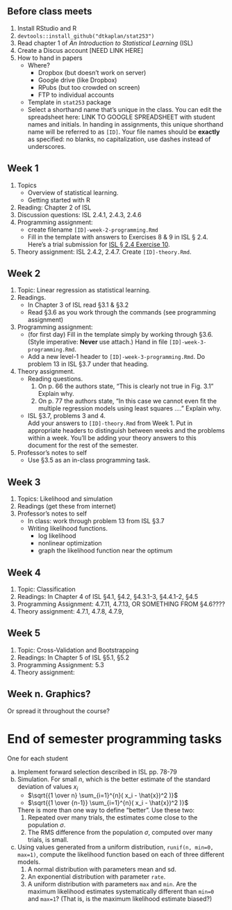 
## Before class meets

1. Install RStudio and R
#. `devtools::install_github("dtkaplan/stat253")`
#. Read chapter 1 of *An Introduction to Statistical Learning* (ISL)
#. Create a Discus account [NEED LINK HERE]
#. How to hand in papers
    * Where?
        * Dropbox (but doesn't work on server)
        * Google drive (like Dropbox)
        * RPubs (but too crowded on screen)
        * FTP to individual accounts
    * Template in `stat253` package
    * Select a shorthand name that's unique in the class.  You can edit the spreadsheet here: LINK TO GOOGLE SPREADSHEET with student names and initials.  In handing in assignments, this unique shorthand name will be referred to as `[ID]`.  Your file names should be **exactly** as specified: no blanks, no capitalization, use dashes instead of underscores.
    
## Week 1

1. Topics
    * Overview of statistical learning.
    * Getting started with R
#. Reading: Chapter 2 of ISL
#. Discussion questions: ISL 2.4.1, 2.4.3, 2.4.6 
#. Programming assignment: 
    * create filename `[ID]-week-2-programming.Rmd`
    * Fill in the template with answers to Exercises 8 & 9 in ISL § 2.4.  Here's a trial submission for [ISL § 2.4 Exercise 10](../Assignments/ISL-2/example-week-2-programming.html).
#. Theory assignment: ISL 2.4.2, 2.4.7.  Create `[ID]-theory.Rmd`.


## Week 2

1. Topic: Linear regression as statistical learning.
#. Readings. 
    * In Chapter 3 of ISL read §3.1 & §3.2
    * Read §3.6 as you work through the commands (see programming assignment)
#. Programming assignment:
    * (for first day) Fill in the template simply by working through §3.6. (Style imperative: **Never** use attach.) Hand in file `[ID]-week-3-programming.Rmd`.
    * Add a new level-1 header to `[ID]-week-3-programming.Rmd`.  Do problem 13 in ISL §3.7 under that heading.
#. Theory assignment. 
    * Reading questions. 
        1. On p. 66 the authors state, "This is clearly not true in Fig. 3.1"  Explain why.
        2. On p. 77 the authors state, "In this case we cannot even fit the multiple regression models using least squares ...." Explain why.
    * ISL §3.7, problems 3 and 4.  
    Add your answers to `[ID]-theory.Rmd` from Week 1. Put in appropriate headers to distinguish between weeks and the problems within a week.  You'll be adding your theory answers to this document for the rest of the semester.
#. Professor's notes to self
    * Use §3.5 as an in-class programming task.


## Week 3

1. Topics: Likelihood and simulation
#. Readings (get these from internet)
#. Professor's notes to self
    * In class: work through problem 13 from ISL §3.7
    * Writing likelihood functions.
        * log likelihood
        * nonlinear optimization
        * graph the likelihood function near the optimum

## Week 4

1. Topic: Classification
#. Readings: In Chapter 4 of ISL §4.1, §4.2, §4.3.1-3, §4.4.1-2, §4.5
#. Programming Assignment: 4.7.11, 4.7.13, OR SOMETHING FROM §4.6????
#. Theory assignment: 4.7.1, 4.7.8, 4.7.9, 

## Week 5

1. Topic: Cross-Validation and Bootstrapping
#. Readings: In Chapter 5 of ISL §5.1, §5.2
#. Programming Assignment: 5.3
#. Theory assignment:
        
## Week n. Graphics?

Or spread it throughout the course?
        
        

# End of semester programming tasks 

One for each student

a. Implement forward selection described in ISL pp. 78-79
#. Simulation. For small $n$, which is the better estimate of the standard deviation of values $x_i$
    * $\sqrt{{1 \over n} \sum_{i=1}^{n}( x_i - \hat{x})^2 )}$    
    * $\sqrt{{1 \over {n-1}} \sum_{i=1}^{n}( x_i - \hat{x})^2 )}$    
    
    There is more than one way to define "better".  Use these two:    
    1. Repeated over many trials, the estimates come close to the population $\sigma$.
    2. The RMS difference from the population $\sigma$, computed over many trials, is small.
#. Using values generated from a uniform distribution, `runif(n, min=0, max=1)`, compute the likelihood function based on each of three different models.
    1. A normal distribution with parameters mean and sd.
    2. An exponential distribution with parameter `rate`.
    3. A uniform distribution with parameters `max` and `min`. Are the maximum likelihood estimates systematically different than `min=0` and `max=1`?  (That is, is the maximum likelihood estimate biased?)


